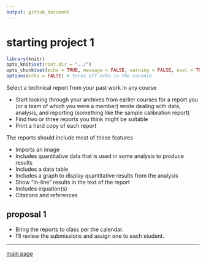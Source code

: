 ```yaml
---
output: github_document
--- 
```


# starting project 1


```r
library(knitr)
opts_knit$set(root.dir = "../")
opts_chunk$set(echo = TRUE, message = FALSE, warning = FALSE, eval = TRUE)
options(echo = FALSE) # turns off echo in the console
```

Select a technical report from your past work in any course

- Start looking through your archives from earlier courses for a report you  (or a team of which you were a member) wrote dealing with data, analysis, and reporting (something like the sample calibration report)  
- Find two or three reports you think might be suitable 
- Print a hard copy of each report 

The reports should include most of these features

- Imports an image  
- Includes quantitative data that is used in some analysis to produce results 
- Includes a data table 
- Includes a graph to display quantitative results from the analysis 
- Show "in-line" results in the text of the report 
- Includes equation(s) 
- Citations and references 

## proposal 1 

- Bring the reports to class per the calendar. 
- I'll review the submissions and assign one to each student. 

<!-- ## what happens next  -->

<!-- - Create a project repo on GitHub and invite me to be a collaborator -->
<!-- - Initialize an RStudio Project for project 3 -->
<!-- - Start an R Markdown file and begin typing the report prose  -->






<!-- *No later than class day 3* -->

<!-- - Meet with me outside of class by appointment to discuss your proposed project and its general scope of work  -->

<!-- *No later than class day 6* -->


<!-- - Write a project proposal using R Markdown  ([guidelines](https://pressbooks.bccampus.ca/technicalwriting/chapter/7-1/))  -->
<!-- - Describe the specific type of data, analysis, and results you expect to produce for the week 6 progress report -->
<!-- - Describe the specific type of data, analysis, and results you expect to produce for the week 10 final report  -->
<!-- - Save any reference articles (typically PDFs) in the project `resources` directory  -->
<!-- - Stage, commit, and push your work to the repo  -->

<!-- As your collaborator, I can clone the project to my local machine, make comments directly in your files, and push to GitHub. You can then pull from GitHub, and open the files or knit them to see my comments.  -->





---

[main page](../README.md)




